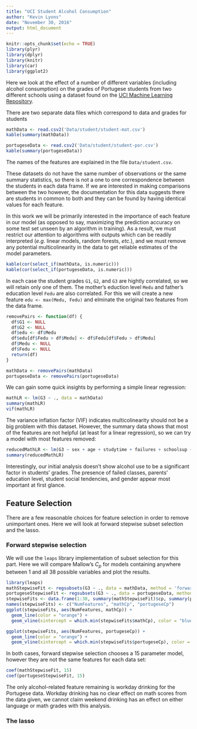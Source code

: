 ```yaml
---
title: "UCI Student Alcohol Consumption"
author: "Kevin Lyons"
date: "November 30, 2016"
output: html_document
---
```


```r
knitr::opts_chunk$set(echo = TRUE)
library(plyr)
library(dplyr)
library(knitr)
library(car)
library(ggplot2)
```

Here we look at the effect of a number of different variables (including alcohol consumption) on the grades of Portugese students from two different schools using a dataset found on the [UCI Machine Learning Repository](http://archive.ics.uci.edu/ml/datasets/STUDENT+ALCOHOL+CONSUMPTION).  

There are two separate data files which correspond to data and grades for students 
```r
mathData <- read.csv2('Data/student/student-mat.csv')
kable(summary(mathData))

portugeseData <- read.csv2('Data/student/student-por.csv')
kable(summary(portugeseData))
```

The names of the features are explained in the file `Data/student.csv`. 

These datasets do not have the same number of observations or the same summary statistics, so there is not a one to one correspondence between the students in each data frame.  If we are interested in making comparisons between the two however, the documentation for this data suggests there are students in common to both and they can be found by having identical values for each feature.

In this work we will be primarily interested in the importance of each feature in our model (as opposed to say, maximizing the prediction accuracy on some test set unseen by an algorithm in training).  As a result, we must restrict our attention to algorithms with outputs which can be readily interpreted (*e.g.* linear models, random forests, *etc.*), and we must remove any potential multicolinearity in the data to get reliable estimates of the model parameters.
```r
kable(cor(select_if(mathData, is.numeric)))
kable(cor(select_if(portugeseData, is.numeric)))
```

In each case the student grades `G1`, `G2`, and `G3` are hightly correlated, so we will retain only one of them.  The mother's eduction level `Medu` and father's education level `Fedu` are also correlated.  For this we will create a new feature `edu <- max(Medu, Fedu)` and elminate the original two features from the data frame.
```r
removePairs <- function(df) {
  df$G1 <- NULL
  df$G2 <- NULL
  df$edu <- df$Medu
  df$edu[df$Fedu > df$Medu] <- df$Fedu[df$Fedu > df$Medu]
  df$Medu <- NULL
  df$Fedu <- NULL
  return(df)
}

mathData <- removePairs(mathData)
portugeseData <- removePairs(portugeseData)
```

We can gain some quick insights by performing a simple linear regression:
```r
mathLR <- lm(G3 ~ ., data = mathData)
summary(mathLR)
vif(mathLR)
```

The variance inflation factor (VIF) indicates multicolinearity should not be a big problem with this dataset.  However, the summary data shows that most of the features are not helpful (at least for a linear regression), so we can try a model with most features removed:
```r
reducedMathLR <- lm(G3 ~ sex + age + studytime + failures + schoolsup + famsup + romantic + goout + absences + edu, data = mathData)
summary(reducedMathLR)
```

Interestingly, our initial analysis doesn't show alcohol use to be a significant factor in students' grades.  The presence of failed classes, parents' education level, student social tendencies, and gender appear most important at first glance.

## Feature Selection

There are a few reasonable choices for feature selection in order to remove unimportant ones.  Here we will look at forward stepwise subset selection and the lasso.

### Forward stepwise selection
We will use the `leaps` library implementation of subset selection for this part.  Here we will compare Mallow's $C_p$ for models containing anywhere between 1 and all 38 possible variables and plot the results.  

```r
library(leaps)
mathStepwiseFit <- regsubsets(G3 ~ ., data = mathData, method = 'forward', nvmax = 38)
portugeseStepwiseFit <- regsubsets(G3 ~ ., data = portugeseData, method = 'forward', nvmax = 38)
stepwiseFits <- data.frame(1:38, summary(mathStepwiseFit)$cp, summary(portugeseStepwiseFit)$cp)
names(stepwiseFits) <- c("NumFeatures", "mathCp", "portugeseCp")
ggplot(stepwiseFits, aes(NumFeatures, mathCp)) +
  geom_line(color = "orange") +
  geom_vline(xintercept = which.min(stepwiseFits$mathCp), color = "blue")

ggplot(stepwiseFits, aes(NumFeatures, portugeseCp)) +
  geom_line(color = "orange") +
  geom_vline(xintercept = which.min(stepwiseFits$portugeseCp), color = "blue")
```

In both cases, forward stepwise selection chooses a 15 parameter model, however they are not the same features for each data set:

```r
coef(mathStepwiseFit, 15)
coef(portugeseStepwiseFit, 15)
```

The only alcohol-related feature remaining is workday drinking for the Portugese data.  Workday drinking has no clear effect on math scores from the data given, we cannot claim weekend drinking has an effect on either language or math grades with this analysis.

### The lasso
